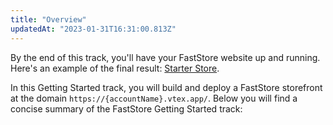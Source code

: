 ```yaml
---
title: "Overview"
updatedAt: "2023-01-31T16:31:00.813Z"
---
```


By the end of this track, you'll have your FastStore website up and running. Here's an example of the final result: [Starter Store](https://starter.vtex.app). 

In this Getting Started track, you will build and deploy a FastStore storefront at the domain `https://{accountName}.vtex.app/`. Below you will find a concise summary of the FastStore Getting Started track:

<Flex>
  <WhatsNextCard
    title="0. Requirements"
    description="Ensure that you have met all the necessary requirements before beginning your FastStore project."
    linkTo="https://developers.vtex.com/docs/guides/faststore/getting-started-requirements"
    linkTitle="See more"
  />
  <WhatsNextCard
    title="1. FastStore Onboarding app"
    description="Start your project with the FastStore Onboarding app. It sets up store settings, creates a GitHub repository, and defines a default domain, streamlining your store setup."
    linkTo="https://developers.vtex.com/docs/guides/faststore/1-onboarding-overview"
    linkTitle="See more"
  />
  <WhatsNextCard
    title="2. Setting up the project"
    description="Set up all the necessary tools to create your very first FastStore storefront."
    linkTo="https://developers.vtex.com/docs/guides/faststore/getting-started-2-setting-up-the-project"
    linkTitle="See more"
  />
  <WhatsNextCard
    title="3. FastStore CLI"
    description="Install the FastStore Command Line Interface (CLI), a development tool for starting, building, and developing FastStore projects."
    linkTo="https://developers.vtex.com/docs/guides/faststore/getting-started-3-faststore-cli"
    linkTitle="See more"
  />
  <WhatsNextCard
    title="4. Understanding the project structure"
    description="Learn how to organize your FastStore project and get to know our recommended naming conventions for files and folders."
    linkTo="https://developers.vtex.com/docs/guides/faststore/project-structure-overview"
    linkTitle="See more"
  />
  <WhatsNextCard
    title="5. Next steps"
    description="Explore additional resources and recommendations to enhance various aspects of your store, including performance and overall user experience."
    linkTo="https://developers.vtex.com/docs/guides/faststore/getting-started-4-next-steps"
    linkTitle="See more"
  />
</Flex>
